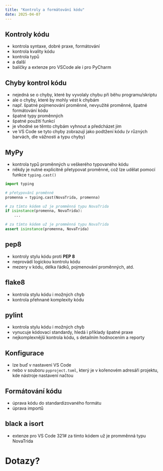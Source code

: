 ```yaml
---
title: "Kontroly a formátování kódu"
date: 2025-04-07
---
```


## Kontroly kódu

- kontrola syntaxe, dobré praxe, formátování
- kontrola kvality kódu
- kontrola typů
- a další
- balíčky a extenze pro [VSCode]{.software} ale i pro [PyCharm]{.software}

## Chyby kontrol kódu

- nejedná se o chyby, které by vyvolaly chybu při běhu programu/skriptu
- ale o chyby, které by mohly vést k chybám
- např. špatné pojmenování proměnné, nevyužité proměnné, špatné formátování kódu
- špatné typy proměnných
- špatné použití funkcí
- je vhodné se těmto chybám vyhnout a předcházet jim 
- ve [VS Code]{.software} se tyto chyby zobrazují jako podtžení kódu (v různých barvách, dle vážnosti a typu chyby)

## MyPy

- kontrola typů proměnných u veškerého typovaného kódu 
- někdy je nutné explicitně přetypovat proměnné, což lze udělat pomocí funkce `typing.cast()`

```python
import typing

# přetypování proměnné
promenna = typing.cast(NovaTrida, promenna)

# za tímto kódem už je promměnná typu NovaTrida
if isinstance(promenna, NovaTrida):
    ...

# za tímto kódem už je promměnná typu NovaTrida
assert isinstance(promenna, NovaTrida)
```

## [pep8]{.software}

- kontroly stylu kódu proti **PEP 8**
- neprovádí logickou kontrolu kódu
- mezery v kódu, délka řádků, pojmenování proměnných, atd.

## [flake8]{.software}

- kontrola stylu kódu i možných chyb
- kontrola přehnané komplexity kódu

## [pylint]{.software}
- kontrola stylu kódu i možných chyb
- vynucuje kódovací standardy, hledá i příklady špatné praxe
- nejkomplexnější kontrola kódu, s detailním hodnocením a reporty

## Konfigurace 

- lze buď v nastavení [VS Code]{.software}
- nebo v souboru `pyproject.toml`, který je v kořenovém adresáři projektu, kde nástroje nastavení načtou

## Formátování kódu

- úprava kódu do standardizovaného formátu
- úprava importů

## [black]{.software} a [isort]{.software}

- extenze pro [VS Code]{.software} 321# za tímto kódem už je promměnná typu NovaTrida

# Dotazy? {.center}